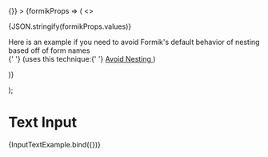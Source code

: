 
  <div className="input-text-story">
    <Form
      initialValues={{
        sampleInput1: '',
        shrunkenLabelInput: '',
        sampleInput2: '',
        sampleInput3: '',
        sampleInput4: '',
        sampleInput5: '',
        'test[safe]': ''
      }}
      onSubmit={() => {}}
    >
      {formikProps => (
        <>
          <p className="lc-mb-16">{JSON.stringify(formikProps.values)}</p>
          <InputText name="sampleInput1" label="Text Input" formikProps={formikProps} />
          <InputText
            name="shrunkenLabelInput"
            label="Text Input"
            inputConfig={{ shrinkLabel: true }}
            formikProps={formikProps}
          />
          <InputText name="sampleInput2" label="Text Input" value="Example" formikProps={formikProps} />
          <InputText name="sampleInput3" label="Password Input" type="password" formikProps={formikProps} />
          <div className="input-text-story-dark">
            <InputText
              name="sampleInput4"
              label="Label Above"
              labelPlacement="above"
              placeholder="Enter text..."
              formikProps={formikProps}
            />
          </div>
          <InputText
            name="sampleInput5"
            label="Text Input"
            helperText="Example helper text can be placed below the input"
            formikProps={formikProps}
          />
          <p className="lc-mb-16">
            Here is an example if you need to avoid Formik's default behavior of nesting based off of form names <br />{' '}
            (uses this technique:{' '}
            <a href="https://formik.org/docs/guides/arrays#avoid-nesting" target="_blank">
              Avoid Nesting
            </a>
            )
          </p>
          <InputText
            name="test[safe]"
            inputConfig={{ safeName: true }}
            label="Text Input with a 'safe name'"
            formikProps={formikProps}
          />
        </>
      )}
    </Form>
  </div>
);

<Meta title="Input Text" component={InputText} />

# Text Input

<Canvas>
  <Story
    name="Input Text"
    parameters={{
      docs: {
        source: {
          code: dedent``
        }
      }
    }}
  >
    {InputTextExample.bind({})}
  </Story>
  <ArgsTable of={InputText} />
</Canvas>
